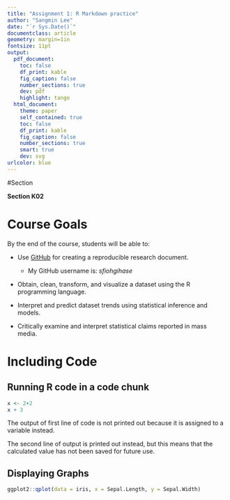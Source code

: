 ```yaml
---
title: "Assignment 1: R Markdown practice"
author: "Sangmin Lee"
date: "`r Sys.Date()`"
documentclass: article
geometry: margin=1in
fontsize: 11pt
output:
  pdf_document:
    toc: false
    df_print: kable
    fig_caption: false
    number_sections: true
    dev: pdf
    highlight: tango
  html_document:
    theme: paper
    self_contained: true
    toc: false
    df_print: kable
    fig_caption: false
    number_sections: true
    smart: true
    dev: svg
urlcolor: blue
---
```


<!-- Write your Markdown below this line -->

#Section

__Section K02__

# Course Goals
By the end of the course, students will be able to:

  * Use [GitHub](https://github.com/) for creating a reproducible research document. 
     - My GitHub username is: *sfiohgihase*


  * Obtain, clean, transform, and visualize a dataset using the R programming language.


  * Interpret and predict dataset trends using statistical inference and models.


  * Critically examine and interpret statistical claims reported in mass media.
  
# Including Code

## Running R code in a code chunk

```r
x <- 2+2
x + 3
```
The output of first line of code is not printed out because it is assigned to a variable instead.

The second line of output is printed out instead, but this means that the calculated value has not been saved for future use.

## Displaying Graphs
```r
ggplot2::qplot(data = iris, x = Sepal.Length, y = Sepal.Width)
```

